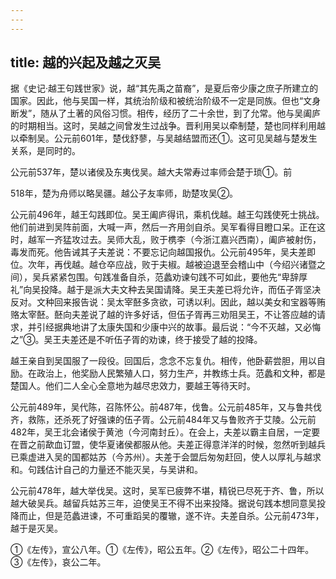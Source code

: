 ```yaml
---
---
---
```

title: 越的兴起及越之灭吴
---



据《史记·越王句践世家》说，越“其先禹之苗裔”，是夏后帝少康之庶子所建立的国家。因此，他与吴国一样，其统治阶级和被统治阶级不一定是同族。但也“文身断发”，随从了土著的风俗习惯。相传，经历了二十余世，到了允常。他与吴阖庐的时期相当。这时，吴越之间曾发生过战争。晋利用吴以牵制楚，楚也同样利用越以牵制吴。公元前601年，楚伐舒蓼，与吴越结盟而还①。这可见吴越与楚发生关系，是同时的。

公元前537年，楚以诸侯及东夷伐吴。越大夫常寿过率师会楚于琐①。前

518年，楚为舟师以略吴疆。越公子友率师，助楚攻吴②。

公元前496年，越王勾践即位。吴王阖庐得讯，乘机伐越。越王勾践使死士挑战。他们前进到吴阵前面，大喊一声，然后一齐用剑自杀。吴军看得目瞪口呆。正在这时，越军一齐猛攻过去。吴师大乱，败于槜李（今浙江嘉兴西南），阖庐被射伤，毒发而死。他告诫其子夫差说：不要忘记向越国报仇。公元前495年，吴夫差即位。次年，再伐越。越仓卒应战，败于夫椒。越被迫退至会稽山中（今绍兴诸暨之间），吴兵紧紧包围。句践准备自杀，范蠡劝谏句践不可如此，要他先“卑辞厚礼”向吴投降。越于是派大夫文种去吴国请降。吴王夫差已将允许，而伍子胥坚决反对。文种回来报告说：吴太宰噽多贪欲，可诱以利。因此，越以美女和宝器等贿赂太宰噽。噽向夫差说了越的许多好话，但伍子胥再三劝阻吴王，不让答应越的请求，并引经据典地讲了太康失国和少康中兴的故事。最后说：“今不灭越，又必悔之”③。吴王夫差还是不听伍子胥的劝谏，终于接受了越的投降。

越王亲自到吴国服了一段役。回国后，念念不忘复仇。相传，他卧薪尝胆，用以自励。在政治上，他奖励人民繁殖人口，努力生产，并教练士兵。范蠡和文种，都是楚国人。他们二人全心全意地为越尽忠效力，要越王等待天时。

公元前489年，吴代陈，召陈怀公。前487年，伐鲁。公元前485年，又与鲁共伐齐，救陈，还杀死了好强谏的伍子胥。公元前484年又与鲁败齐于艾陵。公元前482年，吴王北会诸侯于黄池（今河南封丘）。在会上，夫差以霸主自居，一定要在晋之前歃血订盟，使华夏诸侯都服从他。夫差正得意洋洋的时候，忽然听到越兵已乘虚进入吴的国都姑苏（今苏州）。夫差于会盟后匆匆赶回，使人以厚礼与越求和。句践估计自己的力量还不能灭吴，与吴讲和。

公元前478年，越大举伐吴。这时，吴军已疲弊不堪，精锐已尽死于齐、鲁，所以越大破吴兵。越留兵姑苏三年，迫使吴王不得不出来投降。据说句践本想同意吴投降而止，但是范蠡进谏，不可重蹈吴的覆辙，遂不许。夫差自杀。公元前473年，越于是灭吴。

①《左传》，宣公八年。①《左传》，昭公五年。②《左传》，昭公二十四年。③《左传》，哀公二年。
